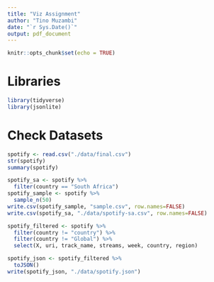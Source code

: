 ```yaml
---
title: "Viz Assignment"
author: "Tino Muzambi"
date: "`r Sys.Date()`"
output: pdf_document
---
```


```r
knitr::opts_chunk$set(echo = TRUE)
```

# Libraries

```r
library(tidyverse)
library(jsonlite)
```


# Check Datasets

```r
spotify <- read.csv("./data/final.csv")
str(spotify)
summary(spotify)

spotify_sa <- spotify %>% 
  filter(country == "South Africa")
spotify_sample <- spotify %>% 
  sample_n(50)
write.csv(spotify_sample, "sample.csv", row.names=FALSE)
write.csv(spotify_sa, "./data/spotify-sa.csv", row.names=FALSE)

spotify_filtered <- spotify %>% 
  filter(country != "country") %>% 
  filter(country != "Global") %>% 
  select(X, uri, track_name, streams, week, country, region)

spotify_json <- spotify_filtered %>% 
  toJSON()
write(spotify_json, "./data/spotify.json")
```

